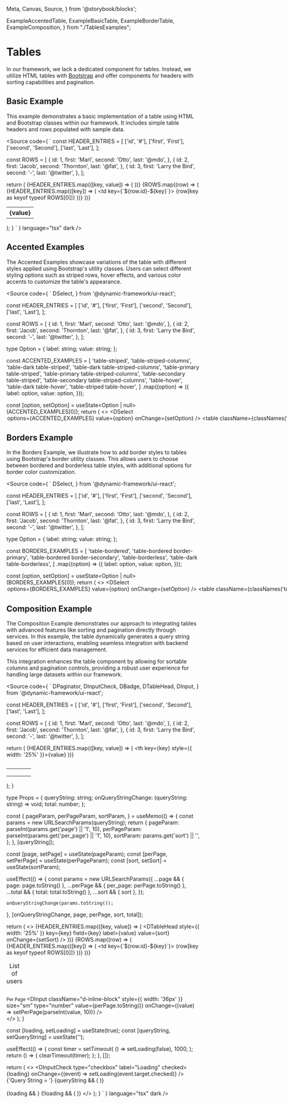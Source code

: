   Meta,
  Canvas,
  Source,
} from '@storybook/blocks';

  ExampleAccentedTable,
  ExampleBasicTable,
  ExampleBorderTable,
  ExampleComposition,
} from "./TablesExamples";

<Meta title="Design System/Examples/Tables" />

# Tables

In our framework, we lack a dedicated component for tables. Instead, we utilize HTML tables with
[Bootstrap](https://getbootstrap.com/docs/5.3/content/tables/) and offer components for headers with sorting
capabilities and pagination.

## Basic Example

This example demonstrates a basic implementation of a table using HTML and Bootstrap classes within our framework.
It includes simple table headers and rows populated with sample data.

<Source
  code={
    `
const HEADER_ENTRIES = [
  ['id', '#'],
  ['first', 'First'],
  ['second', 'Second'],
  ['last', 'Last'],
];

const ROWS = [
  {
    id: 1,
    first: 'Marl',
    second: 'Otto',
    last: '@mdo',
  },
  {
    id: 2,
    first: 'Jacob',
    second: 'Thornton',
    last: '@fat',
  },
  {
    id: 3,
    first: 'Larry the Bird',
    second: '-',
    last: '@twitter',
  },
];

  return (
    <table className="table">
      <thead>
        <tr>
          {HEADER_ENTRIES.map(([key, value]) => (
            <th key={key}>{value}</th>
          ))}
        </tr>
      </thead>
      <tbody>
        {ROWS.map((row) => (
          <tr key={row.id}>
            {HEADER_ENTRIES.map(([key]) => (
              <td key={\`\${row.id}-\${key}\`}>
                {row[key as keyof typeof ROWS[0]]}
              </td>
            ))}
          </tr>
        ))}
      </tbody>
    </table>
  );
}
    `
  }
  language="tsx"
  dark
/>

<Canvas>
  <div style={{ height: '240px' }}>
    <ExampleBasicTable />
  </div>
</Canvas>

## Accented Examples

The Accented Examples showcase variations of the table with different styles applied using Bootstrap's utility classes.
Users can select different styling options such as striped rows, hover effects, and various color accents to
customize the table's appearance.

<Source
  code={
    `
  DSelect,
} from '@dynamic-framework/ui-react';

const HEADER_ENTRIES = [
  ['id', '#'],
  ['first', 'First'],
  ['second', 'Second'],
  ['last', 'Last'],
];

const ROWS = [
  {
    id: 1,
    first: 'Marl',
    second: 'Otto',
    last: '@mdo',
  },
  {
    id: 2,
    first: 'Jacob',
    second: 'Thornton',
    last: '@fat',
  },
  {
    id: 3,
    first: 'Larry the Bird',
    second: '-',
    last: '@twitter',
  },
];

type Option = {
  label: string;
  value: string;
};

const ACCENTED_EXAMPLES = [
  'table-striped',
  'table-striped-columns',
  'table-dark table-striped',
  'table-dark table-striped-columns',
  'table-primary table-striped',
  'table-primary table-striped-columns',
  'table-secondary table-striped',
  'table-secondary table-striped-columns',
  'table-hover',
  'table-dark table-hover',
  'table-striped table-hover',
]
  .map((option) => ({
    label: option,
    value: option,
  }));

  const [option, setOption] = useState<Option | null>(ACCENTED_EXAMPLES[0]);
  return (
    <>
      <DSelect<Option>
        options={ACCENTED_EXAMPLES}
        value={option}
        onChange={setOption}
      />
      <br />
      <table className={classNames('table', option?.value)}>
        <thead>
          <tr>
            {HEADER_ENTRIES.map(([key, value]) => (
              <th key={key}>{value}</th>
            ))}
          </tr>
        </thead>
        <tbody>
          {ROWS.map((row) => (
            <tr key={row.id}>
              {HEADER_ENTRIES.map(([key]) => (
                <td key={\`\${row.id}-\${key}\`}>
                  {row[key as keyof typeof ROWS[0]]}
                </td>
              ))}
            </tr>
          ))}
        </tbody>
      </table>
    </>
  );
}
`
  }
  language="tsx"
  dark
/>

<Canvas>
  <div style={{ height: '240px' }}>
    <ExampleAccentedTable />
  </div>
</Canvas>

## Borders Example

In the Borders Example, we illustrate how to add border styles to tables using Bootstrap's border utility classes.
This allows users to choose between bordered and borderless table styles, with additional options
for border color customization.

<Source
  code={
    `
  DSelect,
} from '@dynamic-framework/ui-react';

const HEADER_ENTRIES = [
  ['id', '#'],
  ['first', 'First'],
  ['second', 'Second'],
  ['last', 'Last'],
];

const ROWS = [
  {
    id: 1,
    first: 'Marl',
    second: 'Otto',
    last: '@mdo',
  },
  {
    id: 2,
    first: 'Jacob',
    second: 'Thornton',
    last: '@fat',
  },
  {
    id: 3,
    first: 'Larry the Bird',
    second: '-',
    last: '@twitter',
  },
];

type Option = {
  label: string;
  value: string;
};

const BORDERS_EXAMPLES = [
  'table-bordered',
  'table-bordered border-primary',
  'table-bordered border-secondary',
  'table-borderless',
  'table-dark table-borderless',
]
  .map((option) => ({
    label: option,
    value: option,
  }));

  const [option, setOption] = useState<Option | null>(BORDERS_EXAMPLES[0]);
  return (
    <>
      <DSelect<Option>
        options={BORDERS_EXAMPLES}
        value={option}
        onChange={setOption}
      />
      <br />
      <table className={classNames('table', option?.value)}>
        <thead>
          <tr>
            {HEADER_ENTRIES.map(([key, value]) => (
              <th key={key}>{value}</th>
            ))}
          </tr>
        </thead>
        <tbody>
          {ROWS.map((row) => (
            <tr key={row.id}>
              {HEADER_ENTRIES.map(([key]) => (
                <td key={\`\${row.id}-\${key}\`}>
                  {row[key as keyof typeof ROWS[0]]}
                </td>
              ))}
            </tr>
          ))}
        </tbody>
      </table>
    </>
  );
}
`
  }
  language="tsx"
  dark
/>

<Canvas>
  <div style={{ height: '240px' }}>
    <ExampleBorderTable />
  </div>
</Canvas>

## Composition Example

The Composition Example demonstrates our approach to integrating tables with advanced features
like sorting and pagination directly through services. In this example, the table dynamically generates a query string
based on user interactions, enabling seamless integration with backend services for efficient data management.

This integration enhances the table component by allowing for sortable columns and pagination controls,
providing a robust user experience for handling large datasets within our framework.

<Source
  code={
    `
  DPaginator,
  DInputCheck,
  DBadge,
  DTableHead,
  DInput,
} from '@dynamic-framework/ui-react';

const HEADER_ENTRIES = [
  ['id', '#'],
  ['first', 'First'],
  ['second', 'Second'],
  ['last', 'Last'],
];

const ROWS = [
  {
    id: 1,
    first: 'Marl',
    second: 'Otto',
    last: '@mdo',
  },
  {
    id: 2,
    first: 'Jacob',
    second: 'Thornton',
    last: '@fat',
  },
  {
    id: 3,
    first: 'Larry the Bird',
    second: '-',
    last: '@twitter',
  },
];

  return (
    <table className="table placeholder-wave">
      <caption>
        <div className="placeholder w-100 bg-secondary" />
      </caption>
      <thead>
        <tr>
          {HEADER_ENTRIES.map(([key, value]) => (
            <th key={key} style={{ width: '25%' }}>{value}</th>
          ))}
        </tr>
      </thead>
      <tbody>
        <tr>
          <td><div className="placeholder w-100 bg-secondary" /></td>
          <td><div className="placeholder w-100 bg-secondary" /></td>
          <td><div className="placeholder w-100 bg-secondary" /></td>
          <td><div className="placeholder w-100 bg-secondary" /></td>
        </tr>
        <tr>
          <td><div className="placeholder w-100 bg-secondary" /></td>
          <td><div className="placeholder w-100 bg-secondary" /></td>
          <td><div className="placeholder w-100 bg-secondary" /></td>
          <td><div className="placeholder w-100 bg-secondary" /></td>
        </tr>
        <tr>
          <td><div className="placeholder w-100 bg-secondary" /></td>
          <td><div className="placeholder w-100 bg-secondary" /></td>
          <td><div className="placeholder w-100 bg-secondary" /></td>
          <td><div className="placeholder w-100 bg-secondary" /></td>
        </tr>
      </tbody>
    </table>
  );
}

type Props = {
  queryString: string;
  onQueryStringChange: (queryString: string) => void;
  total: number;
};

  const {
    pageParam,
    perPageParam,
    sortParam,
  } = useMemo(() => {
    const params = new URLSearchParams(queryString);
    return {
      pageParam: parseInt(params.get('page') || '1', 10),
      perPageParam: parseInt(params.get('per_page') || '1', 10),
      sortParam: params.get('sort') || '',
    };
  }, [queryString]);

  const [page, setPage] = useState(pageParam);
  const [perPage, setPerPage] = useState(perPageParam);
  const [sort, setSort] = useState(sortParam);

  useEffect(() => {
    const params = new URLSearchParams({
      ...page && { page: page.toString() },
      ...perPage && { per_page: perPage.toString() },
      ...total && { total: total.toString() },
      ...sort && { sort },
    });

    onQueryStringChange(params.toString());
  }, [onQueryStringChange, page, perPage, sort, total]);

  return (
    <>
      <table className="table">
        <caption>List of users</caption>
        <thead>
          <tr>
            {HEADER_ENTRIES.map(([key, value]) => (
              <DTableHead
                style={{ width: '25%' }}
                key={key}
                field={key}
                label={value}
                value={sort}
                onChange={setSort}
              />
            ))}
          </tr>
        </thead>
        <tbody>
          {ROWS.map((row) => (
            <tr key={row.id}>
              {HEADER_ENTRIES.map(([key]) => (
                <td key={\`\${row.id}-\${key}\`}>
                  {row[key as keyof typeof ROWS[0]]}
                </td>
              ))}
            </tr>
          ))}
        </tbody>
      </table>
      <div className="row">
        <div className="col-2">
          <small>Per Page </small>
          <DInput
            className="d-inline-block"
            style={{ width: '36px' }}
            size="sm"
            type="number"
            value={perPage.toString()}
            onChange={(value) => setPerPage(parseInt(value, 10))}
          />
        </div>
        <div className="col-8">
          <DPaginator
            page={page}
            onPageChange={setPage}
            total={total}
          />
        </div>
      </div>
    </>
  );
}

  const [loading, setLoading] = useState(true);
  const [queryString, setQueryString] = useState('');

  useEffect(() => {
    const timer = setTimeout(
      () => setLoading(false),
      1000,
    );
    return () => {
      clearTimeout(timer);
    };
  }, []);

  return (
    <>
      <DInputCheck
        type="checkbox"
        label="Loading"
        checked={loading}
        onChange={(event) => setLoading(event.target.checked)}
      />
      {'Query String = '}
      {queryString && (
        <DBadge text={queryString} theme="primary" />
      )}
      <br />
      <br />
      {loading && <ExampleCompositionTableLoading />}
      {!loading && (
        <ExampleCompositionTable
          total={3}
          queryString={queryString}
          onQueryStringChange={setQueryString}
        />
      )}
    </>
  );
}
`
  }
  language="tsx"
  dark
/>

<Canvas>
  <div style={{ height: '360px' }}>
    <ExampleComposition />
  </div>
</Canvas>

